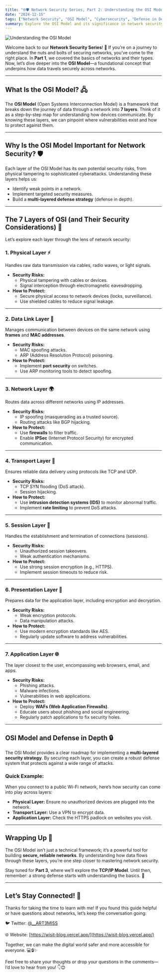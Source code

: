 ```yaml
---
title: "🌐🛡️ Network Security Series, Part 2: Understanding the OSI Model"
date: "2024-12-15"
tags: ["Network Security", "OSI Model", "Cybersecurity", "Defense in Depth"]
summary: Explore the OSI Model and its significance in network security. Learn about each layer, its vulnerabilities, and protective measures for building robust network defenses.
---
```


![Understanding the OSI Model](/static/images/cybersecurity/network-security-series-part-2-understanding-osi-model_1.png)

Welcome back to our **Network Security Series**! 🚀 If you’re on a journey to understand the nuts and bolts of securing networks, you’ve come to the right place. In **Part 1**, we covered the basics of networks and their types. Now, let’s dive deeper into the **OSI Model**—a foundational concept that underpins how data travels securely across networks.

---

## What Is the OSI Model? 🖧

The **OSI Model** (Open Systems Interconnection Model) is a framework that breaks down the journey of data through a network into **7 layers**. Think of it as a step-by-step map for understanding how devices communicate. By knowing these layers, we can pinpoint where vulnerabilities exist and how to protect against them.

---

## Why Is the OSI Model Important for Network Security? 🛡️

Each layer of the OSI Model has its own potential security risks, from physical tampering to sophisticated cyberattacks. Understanding these layers helps us:

- Identify weak points in a network.
- Implement targeted security measures.
- Build a **multi-layered defense strategy** (defense in depth).

---

## The 7 Layers of OSI (and Their Security Considerations) 🔐

Let’s explore each layer through the lens of network security:

### **1. Physical Layer** ⚡

Handles raw data transmission via cables, radio waves, or light signals.

- **Security Risks:**
    - Physical tampering with cables or devices.
    - Signal interception through electromagnetic eavesdropping.
- **How to Protect:**
    - Secure physical access to network devices (locks, surveillance).
    - Use shielded cables to reduce signal leakage.

---

### **2. Data Link Layer** 🔗

Manages communication between devices on the same network using **frames** and **MAC addresses**.

- **Security Risks:**
    - MAC spoofing attacks.
    - ARP (Address Resolution Protocol) poisoning.
- **How to Protect:**
    - Implement **port security** on switches.
    - Use ARP monitoring tools to detect spoofing.

---

### **3. Network Layer** 🌍

Routes data across different networks using IP addresses.

- **Security Risks:**
    - IP spoofing (masquerading as a trusted source).
    - Routing attacks like BGP hijacking.
- **How to Protect:**
    - Use **firewalls** to filter traffic.
    - Enable **IPSec** (Internet Protocol Security) for encrypted communication.

---

### **4. Transport Layer** 🚚

Ensures reliable data delivery using protocols like TCP and UDP.

- **Security Risks:**
    - TCP SYN flooding (DoS attack).
    - Session hijacking.
- **How to Protect:**
    - Use **intrusion detection systems (IDS)** to monitor abnormal traffic.
    - Implement **rate limiting** to prevent DoS attacks.

---

### **5. Session Layer** 🔑

Handles the establishment and termination of connections (sessions).

- **Security Risks:**
    - Unauthorized session takeovers.
    - Weak authentication mechanisms.
- **How to Protect:**
    - Use strong session encryption (e.g., HTTPS).
    - Implement session timeouts to reduce risk.

---

### **6. Presentation Layer** 🎨

Prepares data for the application layer, including encryption and decryption.

- **Security Risks:**
    - Weak encryption protocols.
    - Data manipulation attacks.
- **How to Protect:**
    - Use modern encryption standards like AES.
    - Regularly update software to address vulnerabilities.

---

### **7. Application Layer** 🌐

The layer closest to the user, encompassing web browsers, email, and apps.

- **Security Risks:**
    - Phishing attacks.
    - Malware infections.
    - Vulnerabilities in web applications.
- **How to Protect:**
    - Deploy **WAFs (Web Application Firewalls)**.
    - Educate users about phishing and social engineering.
    - Regularly patch applications to fix security holes.

---

## OSI Model and Defense in Depth 🔒

The OSI Model provides a clear roadmap for implementing a **multi-layered security strategy**. By securing each layer, you can create a robust defense system that protects against a wide range of attacks.

### Quick Example:

When you connect to a public Wi-Fi network, here’s how security can come into play across layers:

- **Physical Layer:** Ensure no unauthorized devices are plugged into the network.
- **Transport Layer:** Use a VPN to encrypt data.
- **Application Layer:** Check the HTTPS padlock on websites you visit.

---

## Wrapping Up 🎁

The OSI Model isn’t just a technical framework; it’s a powerful tool for building **secure, reliable networks**. By understanding how data flows through these layers, you’re one step closer to mastering network security.

Stay tuned for **Part 3**, where we’ll explore the **TCP/IP Model**. Until then, remember: a strong defense starts with understanding the basics. 🌟

---

## **Let’s Stay Connected! 💌**

Thanks for taking the time to learn with me! If you found this guide helpful or have questions about networks, let’s keep the conversation going:

🐦 Twitter: [@__ART3MISS](https://twitter.com/__ART3MISS)

🌐 Website: [https://wisit-blog.vercel.app/](https://wisit-blog.vercel.app/)

Together, we can make the digital world safer and more accessible for everyone. 💻🔒✨

Feel free to share your thoughts or drop your questions in the comments—I’d love to hear from you! 👇😊
